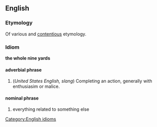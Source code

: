 ==English==
=== Etymology ===
Of various and [http://www.straightdope.com/classics/a2_252.html contentious] etymology.

=== Idiom ===
[[Category:English idioms]]
'''the whole nine yards'''
==== adverbial phrase ====
#(''United States English, slang'') Completing an action, generally with enthusiasim or malice.
==== nominal phrase ====
#everything related to something else